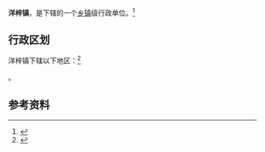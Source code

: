 {{中国乡级行政区|42/08/81/100/000}}

'''洋梓镇'''，是{{PRC admin/fullname|42/08/81/100/000|3}}下辖的一个[[乡镇|乡镇]]级行政单位。<ref>{{PRC admin/ref sgc|{{PRC admin/parent|42/08/81/100/000}}}}</ref>

== 行政区划 ==

洋梓镇下辖以下地区：<ref>{{PRC admin/ref sgc|42/08/81/100/000}}</ref>

{{PRC admin/children|42/08/81/100/000}}。

== 参考资料 ==

{{reflist}}

{{行政区划小作品}}
{{PRC admin/navcat|42/08/81/100/000}}